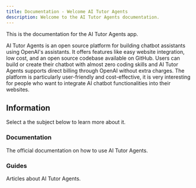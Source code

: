 ```yaml
---
title: Documentation - Welcome AI Tutor Agents
description: Welcome to the AI Tutor Agents documentation.
---
```


This is the documentation for the AI Tutor Agents app.

AI Tutor Agents is an open source platform for building chatbot assistants using OpenAI's assistants. It offers features like easy website integration, low cost, and an open source codebase available on GitHub. Users can build or create their chatbot with almost zero coding skills and AI Tutor Agents supports direct billing through OpenAI without extra charges. The platform is particularly user-friendly and cost-effective, it is very interesting for people who want to integrate AI chatbot functionalities into their websites.

## Information

Select a the subject below to learn more about it.

<div className="grid sm:grid-cols-2 gap-4 mt-6">

<Card href="/docs/documentation">

### Documentation

The official documentation on how to use AI Tutor Agents.

</Card>

<Card href="/guides">

### Guides

Articles about AI Tutor Agents.

</Card>


</div>
